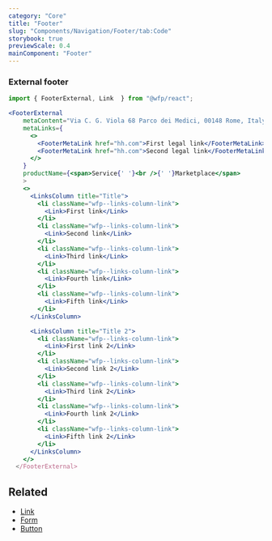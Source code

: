 ```yaml
---
category: "Core"
title: "Footer"
slug: "Components/Navigation/Footer/tab:Code"
storybook: true
previewScale: 0.4
mainComponent: "Footer"
---
```


### External footer

```jsx live forceFullWidth
import { FooterExternal, Link  } from "@wfp/react";

<FooterExternal
    metaContent="Via C. G. Viola 68 Parco dei Medici, 00148 Rome, Italy"
    metaLinks={
      <>
        <FooterMetaLink href="hh.com">First legal link</FooterMetaLink>
        <FooterMetaLink href="hh.com">Second legal link</FooterMetaLink>
      </>
    }
    productName={<span>Service{' '}<br />{' '}Marketplace</span>
    >
    <>
      <LinksColumn title="Title">
        <li className="wfp--links-column-link">
          <Link>First link</Link>
        </li>
        <li className="wfp--links-column-link">
          <Link>Second link</Link>
        </li>
        <li className="wfp--links-column-link">
          <Link>Third link</Link>
        </li>
        <li className="wfp--links-column-link">
          <Link>Fourth link</Link>
        </li>
        <li className="wfp--links-column-link">
          <Link>Fifth link</Link>
        </li>
      </LinksColumn>

      <LinksColumn title="Title 2">
        <li className="wfp--links-column-link">
          <Link>First link 2</Link>
        </li>
        <li className="wfp--links-column-link">
          <Link>Second link 2</Link>
        </li>
        <li className="wfp--links-column-link">
          <Link>Third link 2</Link>
        </li>
        <li className="wfp--links-column-link">
          <Link>Fourth link 2</Link>
        </li>
        <li className="wfp--links-column-link">
          <Link>Fifth link 2</Link>
        </li>
      </LinksColumn>
    </>
  </FooterExternal>
```

## Related

- [Link](?path=/docs/components-link--regular)
- [Form](?path=/docs/components-form--regular)
- [Button](?path=/docs/components-button--regular)
